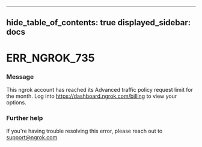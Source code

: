 

---
hide_table_of_contents: true
displayed_sidebar: docs
---


# ERR_NGROK_735

### Message
This ngrok account has reached its Advanced traffic policy request limit for the month. Log into https://dashboard.ngrok.com/billing to view your options.

<ErrorDetails />



### Further help
If you're having trouble resolving this error, please reach out to [support@ngrok.com](mailto:support@ngrok.com?subject=Help%20with%20ERR_NGROK_735)

